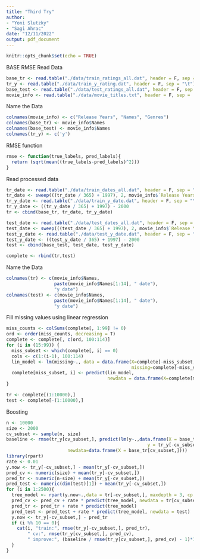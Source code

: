 ```yaml
---
title: "Third Try"
author: 
- "Yoni Slutzky"
- "Sagi Ahrac"
date: "12/11/2022"
output: pdf_document
---
```


```r
knitr::opts_chunk$set(echo = TRUE)
```


BASE RMSE
Read Data
```r
base_tr <- read.table("./data/train_ratings_all.dat", header = F, sep = "\t")
tr_y <- read.table("./data/train_y_rating.dat", header = F, sep = "\t")
base_test <- read.table("./data/test_ratings_all.dat", header = F, sep = "\t")
movie_info <- read.table("./data/movie_titles.txt", header = F, sep = ',')
```

Name the Data
```r
colnames(movie_info) <- c("Release Years", "Names", "Genres")
colnames(base_tr) <- movie_info$Names
colnames(base_test) <- movie_info$Names
colnames(tr_y) <- c('y')
```

RMSE function
```r
rmse <- function(true_labels, pred_labels){
  return (sqrt(mean((true_labels-pred_labels)^2)))
}
```

Read processed data
```r
tr_date <- read.table("./data/train_dates_all.dat", header = F, sep = "\t")[, 1:14]
tr_date <- sweep(((tr_date / 365) + 1997), 2, movie_info$`Release Years`)
tr_y_date <- read.table("./data/train_y_date.dat", header = F, sep = "\t")
tr_y_date <- ((tr_y_date / 365) + 1997) - 2000
tr <- cbind(base_tr, tr_date, tr_y_date)

test_date <- read.table("./data/test_dates_all.dat", header = F, sep = "\t")[, 1:14]
test_date <- sweep(((test_date / 365) + 1997), 2, movie_info$`Release Years`)
test_y_date <- read.table("./data/test_y_date.dat", header = F, sep = "\t")
test_y_date <- ((test_y_date / 365) + 1997) - 2000
test <- cbind(base_test, test_date, test_y_date)

complete <- rbind(tr,test)
```


Name the Data
```r
colnames(tr) <- c(movie_info$Names, 
                  paste(movie_info$Names[1:14], " date"),
                  "y date")
colnames(test) <- c(movie_info$Names, 
                  paste(movie_info$Names[1:14], " date"),
                  "y date")
```


Fill missing values using linear regression
```r
miss_counts <- colSums(complete[, 1:99] != 0)
ord <- order(miss_counts, decreasing = T)
complete <- complete[, c(ord, 100:114)]
for (i in (15:99)) {
  miss_subset <- which(complete[, i] == 0)
  cols <- c(1:(i-1), 100:114)
  lin_model <- lm(missing~., data = data.frame(X=complete[-miss_subset, cols],
                                               missing=complete[-miss_subset, i]))
  complete[miss_subset, i] <- predict(lin_model, 
                                      newdata = data.frame(X=complete[miss_subset, cols]))
}

tr <- complete[(1:10000),]
test <- complete[-(1:10000),]
```


Boosting
```r
n <- 10000
size <- 2000
cv_subset <- sample(n, size)
baseline <- rmse(tr_y[cv_subset,], predict(lm(y~.,data.frame(X = base_tr[-cv_subset,], 
                                                     y = tr_y[-cv_subset,])), 
                       newdata=data.frame(X = base_tr[cv_subset,])))
library(rpart)
rate <- 0.01
y.now <- tr_y[-cv_subset,] - mean(tr_y[-cv_subset,])
pred_cv <- numeric(size) + mean(tr_y[-cv_subset,])
pred_tr <- numeric(n-size) + mean(tr_y[-cv_subset,])
pred_test <- numeric(dim(test)[1]) + mean(tr_y[-cv_subset,])
for (i in 1:2500){
  tree_model <- rpart(y.now~.,data = tr[-cv_subset,], maxdepth = 3, cp = 0.00001)
  pred_cv <- pred_cv + rate * predict(tree_model, newdata = tr[cv_subset,])
  pred_tr <- pred_tr + rate * predict(tree_model)
  pred_test <- pred_test + rate * predict(tree_model, newdata = test)
  y.now <- tr_y[-cv_subset,] - pred_tr
  if (i %% 10 == 0){
    cat(i, "train:", rmse(tr_y[-cv_subset,], pred_tr), 
        " cv:", rmse(tr_y[cv_subset,], pred_cv), 
        " improve:", (baseline / rmse(tr_y[cv_subset,], pred_cv) - 1)*100, "\n")
  }
}
```

